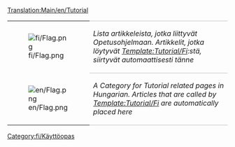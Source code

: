 [[Translation:Main/en/Tutorial]]
{| 
|- valign="top"
| [[File:fi/Flag.png]]
| style="border-top:1px solid silver; border-bottom:1px solid silver;" |''Lista artikkeleista, jotka liittyvät Opetusohjelmaan. Artikkelit, jotka löytyvät [[Template/fi/Tutorial|Template:Tutorial/Fi]]:stä, siirtyvät automaattisesti tänne''
|- valign="top"
| [[File:en/Flag.png]]
| style="border-bottom:1px solid silver;" |''A Category for Tutorial related pages in Hungarian. Articles that are called by [[Template/fi/Tutorial|Template:Tutorial/Fi]] are automatically placed here''
|}

[[Category:fi/Käyttöopas]]